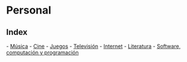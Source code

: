 = Personal =
== Index ==
- [[Música]]
- [[Cine]]
- [[Juegos]]
- [[Televisión]]
- [[Internet]]
- [[Literatura]]
- [[Software, computación y programación]]
